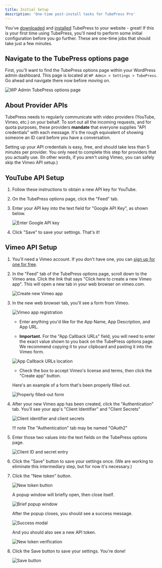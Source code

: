 ```yaml
---
title: Initial Setup
description: 'One-time post-install tasks for TubePress Pro'
---
```



You've [downloaded](/docs/page/download) and [installed](/docs/page/installation) TubePress to your website - great! If this is your first time using TubePress, you'll need to perform some initial configuration before you go further. These are one-time jobs that should take just a few minutes.

## Navigate to the TubePress options page

First, you'll want to find the TubePress options page within your WordPress admin dashboard. This page is located at `WP Admin > Settings > TubePress`. Go ahead and navigate there now before moving on.

![WP Admin TubePress options page](http://support.tubepress.com/customer/portal/attachments/465226)

## About Provider APIs

TubePress needs to regularly communicate with video providers (YouTube, Vimeo, etc.) on your behalf. To sort out all the incoming requests, and for quota purposes, these providers **mandate** that everyone supplies "API credentials" with each message. It's the rough equivalent of showing someone an ID card before you have a conversation.

Setting up your API credentials is easy, free, and should take less than 5 minutes per provider. You only need to complete this step for providers that you actually use. (In other words, if you aren't using Vimeo, you can safely skip the Vimeo API setup.)

## YouTube API Setup

1. Follow <Link to="/youtube-api-setup">these instructions</Link> to obtain a new API key for YouTube.
    
1. On the TubePress options page, click the "Feed" tab.

1. Enter your API key into the text field for "Google API Key", as shown below.

    ![Enter Google API key](../img/initial-setup/api-setup-google/12-enter-google-api-key.png)
    
1. Click "Save" to save your settings. That's it!

## Vimeo API Setup

1.  You'll need a Vimeo account. If you don't have one, you can [sign up for one for free](https://vimeo.com/join).  
     
1.  In the "Feed" tab of the TubePress options page, scroll down to the Vimeo area. Click the link that says "Click here to create a new Vimeo app". This will open a new tab in your web browser on vimeo.com.  

    ![Create new Vimeo app](../img/initial-setup/api-setup-vimeo/01-click-here.png)   
     
1.  In the new web browser tab, you'll see a form from Vimeo.

    ![Vimeo app registration](../img/initial-setup/api-setup-vimeo/new-vimeo-app.png)   
     
    * Enter anything you'd like for the App Name, App Description, and App URL.  
         
    * **Important.** For the "App Callback URLs" field, you will need to enter the exact value shown to you back on the TubePress options page. We recommend copying it to your clipboard and pasting it into the Vimeo form.  
    
    ![App Callback URLs location](../img/initial-setup/api-setup-vimeo/02-callback-url.png)   
         
    * Check the box to accept Vimeo's license and terms, then click the "Create app" button.
      
    Here's an example of a form that's been properly filled out.
    
    ![Properly filled-out form](../img/initial-setup/api-setup-vimeo/new-app-screen.png)   
     
1.  After your new Vimeo app has been created, click the "Authentication" tab. You'll see your app's "Client Identifier" and "Client Secrets"
  
    ![Client identifier and client secrets](../img/initial-setup/api-setup-vimeo/authentication-tab.png)   
           
    !!! note
        The "Authentication" tab may be named "OAuth2"
    
1. Enter those two values into the text fields on the TubePress options page.  
    
    ![Client ID and secret entry](../img/initial-setup/api-setup-vimeo/03-client-id-and-secret.png)   
     
1.  Click the "Save" button to save your settings once. (We are working to eliminate this intermediary step, but for now it's necessary.)  

1.  Click the "New token" button.

    ![New token button](../img/initial-setup/api-setup-vimeo/04-new-token-button.png)   
    
    A popup window will briefly open, then close itself.  
    
    ![Brief popup window](../img/initial-setup/api-setup-vimeo/05-popup-window.png)   
    
    After the popup closes, you should see a success message.  
    
    ![Success modal](../img/initial-setup/api-setup-vimeo/06-success-modal.png)   
    
    And you should also see a new API token.  
    
    ![New token verification](../img/initial-setup/api-setup-vimeo/07-new-token-verification.png)    

1.  Click the Save button to save your settings. You're done!  
    
    ![Save button](../img/initial-setup/api-setup-vimeo/08-save-button.png)

